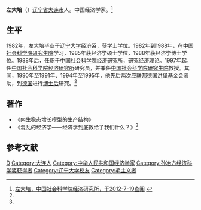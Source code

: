 '''左大培'''（{{bd|1952年|8月||}}）[[辽宁省|辽宁省]][[大连市|大连市]]人。中国经济学家。<ref name=zdp>[http://ie.cass.cn/yjy/person.asp?id=33 左大培，中国社会科学院经济研究所，于2012-7-19查阅] {{webarchive|url=https://web.archive.org/web/20120107080059/http://ie.cass.cn/yjy/person.asp?id=33 |date=2012-01-07 }}</ref>

==生平==
1982年，左大培毕业于[[辽宁大学|辽宁大学]]经济系，获学士学位。1982年到1988年，在[[中国社会科学院研究生院|中国社会科学院研究生院]]学习，1985年获经济学硕士学位，1988年获经济学博士学位。1988年后，任职于[[中国社会科学院经济研究所|中国社会科学院经济研究所]]，研究经济理论。1997年起，任[[中国社会科学院经济研究所|中国社会科学院经济研究所]]研究员，并兼任[[中国社会科学院研究生院|中国社会科学院研究生院]]教授。其间，1990年至1991年、1994年至1995年，他先后两次应[[联邦德国|联邦德国]][[德国洪堡基金会|洪堡基金会]]资助，到[[德国|德国]]进行[[博士后|博士后]]研究。<ref name=zdp/>

==著作==
*《内生稳态增长模型的生产结构》
*《混乱的经济学——经济学到底教给了我们什么？》<ref name=zdp/>

==参考文献==
{{reflist}}{{中华人民共和国新左翼}}
{{DEFAULTSORT:Zuo左}}
[[Category:左姓|D]]
[[Category:大连人|Category:大连人]]
[[Category:中华人民共和国经济学家|Category:中华人民共和国经济学家]]
[[Category:孙冶方经济科学奖获得者|Category:孙冶方经济科学奖获得者]]
[[Category:辽宁大学校友|Category:辽宁大学校友]]
[[Category:毛主义者|Category:毛主义者]]